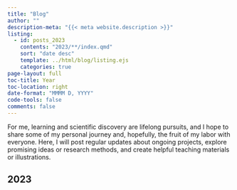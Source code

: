 ```yaml
---
title: "Blog"
author: ""
description-meta: "{{< meta website.description >}}"
listing:
  - id: posts_2023
    contents: "2023/**/index.qmd"
    sort: "date desc"
    template: ../html/blog/listing.ejs
    categories: true
page-layout: full
toc-title: Year
toc-location: right
date-format: "MMMM D, YYYY"
code-tools: false
comments: false
---
```


For me, learning and scientific discovery are lifelong pursuits, and I hope to share some of my personal journey and, hopefully, the fruit of my labor with everyone. Here, I will post regular updates about ongoing projects, explore promising ideas or research methods, and create helpful teaching materials or illustrations. 

## 2023

:::{#posts_2023}
:::
